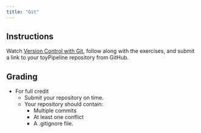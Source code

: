 ```yaml
---
title: "Git"
---
```


<!--
# insert into Blackboard assignment with:
<iframe width="450" height="500" src="https://bifx552-24.github.io/CourseInfo/standalone/hw/H01git.html" title="Version Control with Git"></iframe>

Due Date: Aug 23 @ end of day
Points: 10
Display after: Aug 16 @ 8 AM
-->


## Instructions

Watch [Version Control with Git](YouTube link), follow along with the exercises, and submit a link to your toyPipeline repository from GitHub.

## Grading
* For full credit
  * Submit your repository on time.
  * Your repository should contain:
    * Multiple commits
    * At least one conflict
    * A .gitignore file.